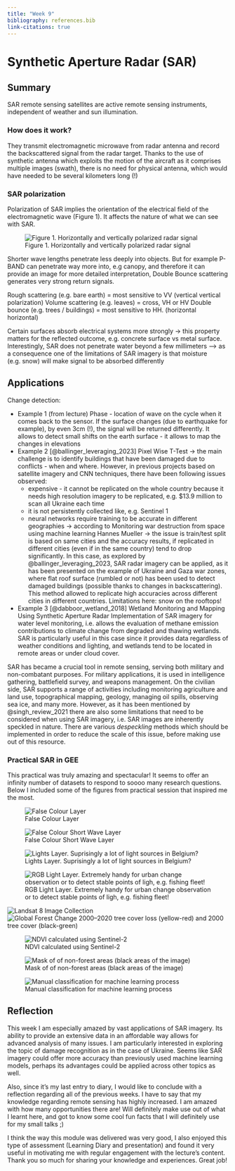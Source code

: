 ```yaml
---
title: "Week 9"
bibliography: references.bib
link-citations: true
---
```


# Synthetic Aperture Radar (SAR) {.unnumbered}

## Summary

SAR remote sensing satellites are active remote sensing instruments, independent of weather and sun illumination.

### How does it work?

They transmit electromagnetic microwave from radar antenna and record the backscattered signal from the radar target. Thanks to the use of synthetic antenna which exploits the motion of the aircraft as it comprises multiple images (swath), there is no need for physical antenna, which would have needed to be several kilometers long (!)

### SAR polarization

Polarization of SAR implies the orientation of the electrical field of the electromagnetic wave (Figure 1). It affects the nature of what we can see with SAR.

![Figure 1. Horizontally and vertically polarized radar signal](images/sar.png)

Shorter wave lengths penetrate less deeply into objects. But for example P-BAND can penetrate way more into, e.g canopy, and therefore it can provide an image for more detailed interpretation, Double Bounce scattering generates very strong return signals.

Rough scattering (e.g. bare earth) = most sensitive to VV (vertical vertical polarization) Volume scattering (e.g. leaves) = cross, VH or HV Double bounce (e.g. trees / buildings) = most sensitive to HH. (horizontal horizontal)

Certain surfaces absorb electrical systems more strongly -\> this property matters for the reflected outcome, e.g. concrete surface vs metal surface. Interestingly, SAR does not penetrate water beyond a few millimeters --\> as a consequence one of the limitations of SAR imagery is that moisture (e.g. snow) will make signal to be absorbed differently

## Applications

Change detection:

-   Example 1 (from lecture) Phase - location of wave on the cycle when it comes back to the sensor. If the surface changes (due to earthquake for example), by even 3cm (!), the signal will be returned differently. It allows to detect small shifts on the earth surface - it allows to map the changes in elevations
-   Example 2 [@ballinger_leveraging_2023] Pixel Wise T-Test -\> the main challenge is to identify buildings that have been damaged due to conflicts - when and where. However, in previous projects based on satellite imagery and CNN techniques, there have been following issues observed:
    -   expensive - it cannot be replicated on the whole country because it needs high resolution imagery to be replicated, e.g. \$13.9 million to scan all Ukraine each time
    -   it is not persistently collected like, e.g. Sentinel 1
    -   neural networks require training to be accurate in different geographies -\> according to Monitoring war destruction from space using machine learning Hannes Mueller -\> the issue is train/test split is based on same cities and the accuracy results, if replicated in different cities (even if in the same country) tend to drop significantly. In this case, as explored by @ballinger_leveraging_2023, SAR radar imagery can be applied, as it has been presented on the example of Ukraine and Gaza war zones, where flat roof surface (rumbled or not) has been used to detect damaged buildings (possible thanks to changes in backscattering). This method allowed to replicate high accuracies across different cities in different countries. Limitations here: snow on the rooftops!
-   Example 3 [@dabboor_wetland_2018] Wetland Monitoring and Mapping Using Synthetic Aperture Radar Implementation of SAR imagery for water level monitoring, i.e. allows the evaluation of methane emission contributions to climate change from degraded and thawing wetlands. SAR is particularly useful in this case since it provides data regardless of weather conditions and lighting, and wetlands tend to be located in remote areas or under cloud cover.

SAR has became a crucial tool in remote sensing, serving both military and non-combatant purposes. For military applications, it is used in intelligence gathering, battlefield survey, and weapons management. On the civilian side, SAR supports a range of activities including monitoring agriculture and land use, topographical mapping, geology, managing oil spills, observing sea ice, and many more. However, as it has been mentioned by @singh_review_2021 there are also some limitations that need to be considered when using SAR imagery, i.e. SAR images are inherently speckled in nature. There are various *despeckling* methods which should be implemented in order to reduce the scale of this issue, before making use out of this resource.

### Practical SAR in GEE

This practical was truly amazing and spectacular! It seems to offer an infinity number of datasets to respond to soooo many research questions. Below I included some of the figures from practical session that inspired me the most.

![False Colour Layer](images/gee7.png)

![False Colour Short Wave Layer](images/gee9.png)

![Lights Layer. Suprisingly a lot of light sources in Belgium?](images/gee10.png)

![RGB Light Layer. Extremely handy for urban change observation or to detect stable points of ligh, e.g. fishing fleet!](images/gee11.png)

![Landsat 8 Image Collection](images/gee12.png) 
![Global Forest Change 2000–2020 tree cover loss (yellow-red) and 2000 tree cover (black-green)](images/gee17.png)

![NDVI calculated using Sentinel-2](images/gee18.png) 

![Mask of of non-forest areas (black areas of the image)](images/gee20.png) 

![Manual classification for machine learning process ](images/gee21.png) 

## Reflection

This week I am especially amazed by vast applications of SAR imagery. Its ability to provide an extensive data in an affordable way allows for advanced analysis of many issues. I am particularly interested in exploring the topic of damage recognition as in the case of Ukraine. Seems like SAR imagery could offer more accuracy than previously used machine learning models, perhaps its advantages could be applied across other topics as well.

Also, since it's my last entry to diary, I would like to conclude with a reflection regarding all of the previous weeks. I have to say that my knowledge regarding remote sensing has highly increased. I am amazed with how many opportunities there are! Will definitely make use out of what I learnt here, and got to know some cool fun facts that I will definitely use for my small talks ;)

I think the way this module was delivered was very good, I also enjoyed this type of assessment (Learning Diary and presentation) and found it very useful in motivating me with regular engagement with the lecture's content. Thank you so much for sharing your knowledge and experiences. Great job!
